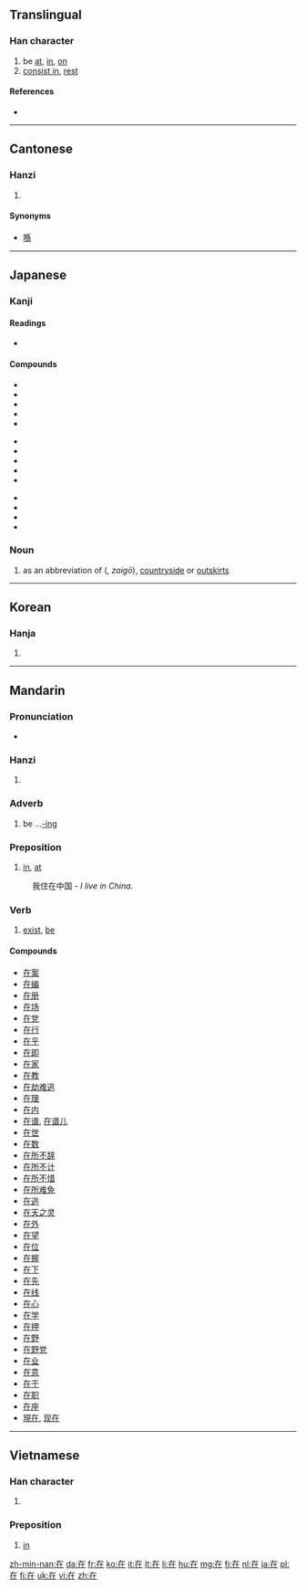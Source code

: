 ==Translingual==
{{stroke order|strokes=6}}
{{stroke order|type=animate}}

===Han character===
{{Han char|rn=32|rad=土|as=03|sn=6|four=4021<sub>4</sub>|canj=大中土 (KLG)}}

# be [[at]], [[in]], [[on]]
# [[consist in]], [[rest]]

====References====
* {{Han ref|kx=0224.181|dkj=04881|dj=0455.140|hdz=10418.070|uh=5728|ud=22312|bh=A662|bd=42594}}

----

==Cantonese==

===Hanzi===
{{yue-hanzi|jyut=|y=[[joi6|joi<sup>6</sup>]]}}

# {{defn|lang=yue|sort=土03}}

====Synonyms====
* [[喺]]

----

==Japanese==
{{ja-see-also|在-}}

===Kanji===
{{ja-kanji|grade=5|rs=土03}}

====Readings====
* {{ja-readings|on=[[ざい]] (zai)|kun=[[ある|あ-る]] (aru), [[ます|-ま-す]] (-masu) (''rare'')}}

====Compounds====
{{top3}}
* {{l|ja|sc=Jpan|在位|tr=ざいい, zaii}}
* {{l|ja|sc=Jpan|在家|tr=ざいけ, zaike}}
* {{l|ja|sc=Jpan|在庫|tr=ざいこ, zaiko}}
* {{l|ja|sc=Jpan|在校|tr=ざいこう, zaikō}}
* {{l|ja|sc=Jpan|在住|tr=ざいじゅう, zaijū}}
{{mid3}}
* {{l|ja|sc=Jpan|在職|tr=ざいしょく, zaishoku}}
* {{l|ja|sc=Jpan|在世|tr=ざいせ, zaise}}
* {{l|ja|sc=Jpan|在籍|tr=ざいせき, zaiseki}}
* {{l|ja|sc=Jpan|在宅|tr=ざいたく, zaitaku}}
* {{l|ja|sc=Jpan|在任|tr=ざいにん, zainin}}
{{mid3}}
* {{l|ja|sc=Jpan|在来|tr=ざいらい, zairai}}
* {{l|ja|sc=Jpan|在留|tr=ざいりゅう, zairyū}}
* {{l|ja|sc=Jpan|存在|tr=そんざい, sonzai}}
* {{l|ja|sc=Jpan|在日|tr=ざいにち, zainichi}}
{{bottom}}

===Noun===
{{ja-noun|k|hira=ざい|rom=zai|hidx=さい'}} 

# as an abbreviation of {{l|ja|在郷}} ({{l|ja|ざいごう}}, ''zaigō''), [[countryside]] or [[outskirts]]

----

==Korean==

===Hanja===
{{ko-hanja|hangeul=재|rv=jae|mr=chae}}

# {{defn|lang=ko|sort=土03}}

----

==Mandarin==

===Pronunciation===
* {{audio|zh-zài.ogg|audio}}

===Hanzi===
{{cmn-hanzi|pin=[[zài]] ([[zai4]])|wg=[[tsai4|tsai<sup>4</sup>]]}}

# {{defn|lang=cmn|sort=土03}}

===Adverb===
{{cmn-adv|ts|pin=zài|pint=zai4|rs=土03}}

# be ...[[-ing]]

===Preposition===
{{cmn-prep|ts|pin=zài|pint=zai4|rs=土03}}

# [[in]], [[at]]
: 我住在中国 - ''I live in China.''

===Verb===
{{cmn-verb|ts|pin=zài|pint=zai4|rs=土03}}

# [[exist]], [[be]]

====Compounds====
* [[在案]]
* [[在编]]
* [[在册]]
* [[在场]]
* [[在党]]
* [[在行]]
* [[在乎]]
* [[在即]]
* [[在家]]
* [[在教]]
* [[在劫难逃]]
* [[在理]]
* [[在内]]
* [[在谱]], [[在谱儿]]
* [[在世]]
* [[在数]]
* [[在所不辞]]
* [[在所不计]]
* [[在所不惜]]
* [[在所难免]]
* [[在逃]]
* [[在天之灵]]
* [[在外]]
* [[在望]]
* [[在位]]
* [[在握]]
* [[在下]]
* [[在先]]
* [[在线]]
* [[在心]]
* [[在学]]
* [[在押]]
* [[在野]]
* [[在野党]]
* [[在业]]
* [[在意]]
* [[在于]]
* [[在职]]
* [[在座]]
* [[現在]], [[现在]]

----

==Vietnamese==

===Han character===
{{vi-hantu|tại|rs=土03}}

# {{defn|lang=vi|sort=土03}}

===Preposition===
{{head|vi|preposition|sc=Hant}}{{attention|vi|may need inflection template}}

# [[in]]

[[zh-min-nan:在]]
[[da:在]]
[[fr:在]]
[[ko:在]]
[[it:在]]
[[lt:在]]
[[li:在]]
[[hu:在]]
[[mg:在]]
[[fj:在]]
[[nl:在]]
[[ja:在]]
[[pl:在]]
[[fi:在]]
[[uk:在]]
[[vi:在]]
[[zh:在]]
